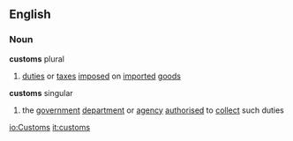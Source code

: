 ==English==
===Noun===
'''customs''' plural
# [[duty|duties]] or [[tax]]es [[impos]]ed on [[import]]ed [[goods]]
'''customs''' singular
# the [[government]] [[department]] or [[agency]] [[authorise]]d to [[collect]] such duties

[[io:Customs]]
[[it:customs]]